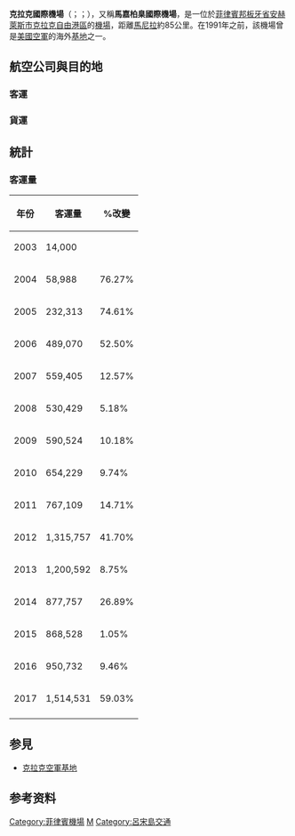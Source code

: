{{Infobox airport
| name = 克拉克國際機場
| nativename = Paliparang Pandaigdig ng Diosdado Macapagal<br />Sulapawang Internasyonal ning Diosdado Macapagal
| image        = Clark Airport.jpg
| IATA = CRK
| ICAO = RPLC
| type = 民航
| opened = 1996年6月16日
| operator     = 
* 克拉克國際機場公司
* [[菲律賓空軍|菲律賓空軍]]
| owner = {{link-en|菲律賓總統辦公室|Office of the President of the Philippines}}<BR>{{link-en|基地轉換和發展管理局|Bases Conversion and Development Authority}}
| hub = 
* [[菲律賓航空|菲律賓航空]]
* [[菲航快運|菲航快運]]
* [[宿霧太平洋航空|宿霧太平洋航空]]
* [[菲律賓亞洲航空|菲律賓亞洲航空]]
| city = [[邦板牙省|邦板牙省]]、[[安赫萊斯市|安赫萊斯市]]
| location = 安赫萊斯市[[克拉克自由港區|克拉克自由港區]]
| elevation-m = 148
| coordinates  = {{coord|15|11|09|N|120|33|37|E|type:airport}}
| website      = [https://clarkinternationalairport.com/ clarkinternationalairport.com]
| r1-number = 02R/20L
| r1-length-f = 10499
| r1-length-m = 3200
| r1-surface = [[混凝土|混凝土]]
| r2-number = 02L/20R
| r2-length-f = 10499
| r2-length-m = 3200
| r2-surface = [[混凝土|混凝土]]
| stat-year = 2018
| stat1-header = 乘客
| stat1-data = {{increase}} 2,664,378
| stat2-header = 航班起降架數
| stat2-data = {{increase}} 24,873
}}
'''克拉克國際機場'''（{{lang-en|Clark International Airport}}；{{lang-tl|Paliparang Pandaigdig ng Clark}}；{{airport codes|CRK|RPLC}}），又稱'''馬嘉柏臬國際機場'''，是一位於[[菲律賓|菲律賓]][[邦板牙省|邦板牙省]][[安赫萊斯市|安赫萊斯市]][[克拉克自由港區|克拉克自由港區]]的[[機場|機場]]，距離[[馬尼拉|馬尼拉]]約85公里。在1991年之前，該機場曾是[[美國空軍|美國空軍]]的海外[[克拉克空軍基地|基地]]之一。

== 航空公司與目的地 ==
=== 客運 ===
{{Airport-dest-list
|{{flagicon|PHI}}[[菲律賓航空|菲律賓航空]] |'''國內線：'''[[巴科洛德-錫萊國際機場|巴科洛德]]、{{Link-en|卡加延德奧羅機場|Laguindingan Airport|卡加延德奧羅}}、[[達沃國際機場|達沃]]、[[公主港國際機場|公主港]]<br>'''國際線：'''[[仁川國際機場|首爾-仁川]]
|{{flagicon|PHI}}[[菲律賓航空|菲律賓航空]]<br>{{small|由[[菲航快運|菲航快運]]營運}}|'''國內線：'''[[宿霧國際機場|宿霧]]、[[巴士古機場|巴士古]]、{{Link-en|布山加島機場|Francisco B. Reyes Airport|布山加島}}、{{Link-en|甲描育機場|Calbayog Airport|甲描育}}、{{Link-en|卡塔曼機場|Catarman National Airport|卡塔曼}}、[[葛多菲多·洛莫斯機場|長灘島]]、{{link-en|馬士弼機場|Moises R. Espinosa Airport|馬士弼}}、{{link-en|那牙機場|Naga Airport|那牙}}、[[塔比拉蘭機場|塔比拉蘭]]、{{link-en|土格加勞機場|Tuguegarao Airport|土格加勞}}、{{Link-en|比拉克機場|Virac Airport|比拉克}}
| {{flagicon|PHI}}{{nowrap|[[宿霧太平洋航空|宿霧太平洋航空]]}} | '''國內線：'''[[宿霧國際機場|宿霧]]、[[卡利博國際機場|卡利博]]<BR>'''國際線：'''[[香港國際機場|香港]]、[[澳門國際機場|澳門]]、[[樟宜國際機場|新加坡]]、[[成田國際機場|東京-成田]]
|[[宿霧太平洋航空|宿霧太平洋航空]]<br>{{small|由[[宿翱航空|宿翱航空]]營運}}|'''國內線：''' {{Link-en|布蘇安加機場|Francisco B. Reyes Airport|布山加島}}、[[葛多菲多·洛莫斯機場|長灘島]]
| {{flagicon|PHI}}{{nowrap|[[菲律賓亞洲航空|菲律賓亞洲航空]]}} |'''國內線：'''[[宿霧國際機場|宿霧]]、[[葛多菲多·洛莫斯機場|長灘島]]、[[達沃國際機場|達沃]]、[[伊洛伊洛國際機場|伊洛伊洛]]、[[卡利博國際機場|卡利博]]、[[公主港國際機場|公主港]]、[[獨魯萬機場|獨魯萬]]<BR>'''國際線：'''[[臺灣桃園國際機場|臺北-桃園]]、[[高雄國際機場|高雄]]
|{{flagicon|PHI}}{{Link-en|AirSWIFT}} | [[艾爾尼多機場|艾爾尼多]]
|{{flagicon|TWN}} [[長榮航空|長榮航空]]|[[台灣桃園國際機場|台北-桃園]]（預計2022年開航[3]）
|{{flagicon|SIN}}[[酷航|酷航]] | [[樟宜國際機場|新加坡]]
|{{flagicon|SIN}}[[捷星亞洲航空|捷星亞洲航空]] | [[大阪關西國際機場|大阪關西]]、[[樟宜國際機場|新加坡]]
|{{flagicon|KOR}}[[大韓航空|大韓航空]] | [[仁川國際機場|首爾-仁川]]
|{{flagicon|KOR}}[[韓亞航空|韓亞航空]] | [[仁川國際機場|首爾-仁川]]
|{{flagicon|KOR}}[[真航空|真航空]] | [[仁川國際機場|首爾-仁川]]、[[金海國際機場|釜山]]
|{{flagicon|UAE}}[[阿联酋航空|阿联酋航空]] | [[迪拜国际机场|迪拜]]
|{{flagicon|QAT}}[[卡達航空|卡達航空]] | [[哈馬德國際機場|多哈]]
}}

=== 貨運 ===
{{Airport-dest-list
|[[優比速|優比速]] |[[香港國際機場|香港]]、[[深圳寶安國際機場|深圳]]、[[臺灣桃園國際機場|臺北-桃園]]、[[成田國際機場|東京-成田]]、杜拜
|[[聯邦快遞|聯邦快遞]] |廣州、[[臺灣桃園國際機場|臺北-桃園]]
|{{tsl|en|Tri-MG Intra Asia Airlines|Tri-MG內線亞洲航空}} |[[香港國際機場|香港]]
|[[揚子江快運|揚子江快運]] | [[廈門高崎國際機場|廈門]]
|[[空橋貨運航空|空橋貨運航空]]|[[香港國際機場|香港]]
}}

==統計==

===客運量===
{| class="wikitable"
!年份
!客運量
!%改變
|-
|2003
|14,000
|
|-
|2004
|58,988
|{{increase}} 76.27%
|-
|2005
|232,313
|{{increase}} 74.61%
|-
|2006
|489,070
|{{increase}} 52.50%
|-
|2007
|559,405
|{{increase}} 12.57%
|-
|2008
|530,429
|{{decrease}} 5.18%
|-
|2009
|590,524
|{{increase}} 10.18%
|-
|2010
|654,229
|{{increase}} 9.74%
|-
|2011
|767,109
|{{increase}} 14.71%
|-
|2012
|1,315,757
|{{increase}} 41.70%
|-
|2013
|1,200,592
|{{decrease}} 8.75%
|-
|2014
|877,757
|{{decrease}} 26.89%
|-
|2015
|868,528
|{{decrease}} 1.05%
|-
|2016
|950,732
|{{increase}} 9.46%
|-
|2017
|1,514,531
|{{increase}} 59.03%
|-
|}

== 参見 ==
* [[克拉克空軍基地|克拉克空軍基地]]

==参考资料==
{{Reflist}}

{{DEFAULTSORT:Paliparang Pandaigdig ng Diosdado Macapagal}}
[[Category:菲律賓機場|Category:菲律賓機場]]
[[Category:曾冠以人名的机场|M]]
[[Category:呂宋島交通|Category:呂宋島交通]]